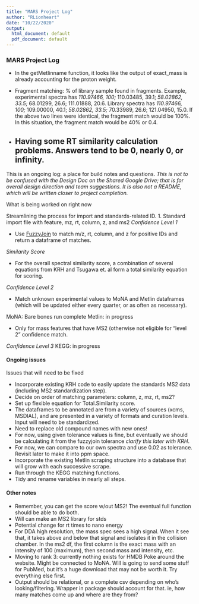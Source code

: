 ```yaml
---
title: "MARS Project Log"
author: "RLionheart"
date: "10/22/2020"
output:
  html_document: default
  pdf_document: default
---
```


### MARS Project Log

- In the getMetlinname function, it looks like the output of exact_mass is already accounting for the proton weight.


- Fragment matching: % of library sample found in fragments. 
    Example, experimental spectra has *110.97466, 100;* 110.03485, 39.1; *58.02862, 33.5;* 68.01299, 26.6; 111.01888, 20.6.
    Library spectra has               *110.97466, 100;* 109.00000, 40.1; *58.02862, 33.5;* 70.33989, 26.6; 121.04950, 15.0.
    If the above two lines were identical, the fragment match would be 100%. In this situation, the fragment match would be 40% or 0.4.
- Having some RT similarity calculation problems. Answers tend to be 0, nearly 0, or infinity.
---

This is an ongoing log: a place for build notes and questions.
*This is not to be confused with the Design Doc on the Shared Google Drive; that is for overall design direction and team suggestions. It is also not a README, which will be written closer to project completion.*

What is being worked on right now

Streamlining the process for import and standards-related ID.
1. Standard import file with feature, mz, rt, column, z, and ms2
*Confidence Level 1*

- Use [FuzzyJoin](http://varianceexplained.org/fuzzyjoin/) to match m/z, rt, column, and z for positive IDs and return a dataframe of matches. 

*Similarity Score*

- For the overall spectral similarity score, a combination of several equations from KRH and Tsugawa et. al form a total similarity equation for scoring.

*Confidence Level 2*

- Match unknown experimental values to MoNA and Metlin dataframes (which will be updated either every quarter, or as often as necessary). 

MoNA: Bare bones run complete
Metlin: in progress

- Only for mass features that have MS2 (otherwise not eligible for "level 2" confidence match.

*Confidence Level 3*
KEGG: in progress


#### Ongoing issues
Issues that will need to be fixed

- Incorporate existing KRH code to easily update the standards MS2 data (including MS2 standardization step).
- Decide on order of matching parameters: column, z, mz, rt, ms2? 
- Set up flexible equation for Total.Similarity score.
- The dataframes to be annotated are from a variety of sources (xcms, MSDIAL), and are presented in a variety of formats and curation levels. Input will need to be standardized.
- Need to replace old compound names with new ones!
- For now, using given tolerance values is fine, but eventually we should be calculating it from the fuzzyjoin tolerance *clarify this later with KRH*.
- For now, we can compare to our own spectra and use 0.02 as tolerance. Revisit later to make it into ppm space.
- Incorporate the existing Metlin scraping structure into a database that will grow with each successive scrape.
- Run through the KEGG matching functions. 
- Tidy and rename variables in nearly all steps.

#### Other notes
- Remember, you can get the score w/out MS2! The eventual full function should be able to do both.
- Will can make an MS2 library for stds
- Potential change for rt times to nano energy
- For DDA high resolution, the mass spec sees a high signal. When it see that, it takes above and below that signal and isolates it in the collision chamber. In the ms2 df, the first column is the exact mass with an intensity of 100 (maximum), then second mass and intensity, etc. 
- Moving to rank 3: currently nothing exists for HMDB Poke around the website. Might be connected to MoNA. Will is going to send some stuff for PubMed, but it's a huge download that may not be worth it. Try everything else first.
- Output should be relational, or a complete csv depending on who's looking/filtering. Wrapper in package should account for that. ie, how many matches come up and where are they from?
